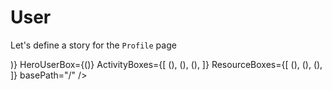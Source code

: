 
<Meta title="Pages|Profile" component={User}/>


# User
Let's define a story for the `Profile` page

<Preview>
  <Story name="Profile page">
    <Box sx={{margin: "0 auto", width: "fit-content"}}>
        <User 
        totalCommunities={"23"}
        totalActivities={"23"}
        totalCollections={"23"}
        totalUsers={"493"}
         Header={(<Header name="˗ˏˋ Doug Belshaw ˎˊ˗ 🇪🇺 ☠️ ✊" />)}
        HeroUserBox={(<HeroUser {...getHeroUserProps2()} />)}
        ActivityBoxes={[
            (<ActivityPreview {...activityPreviewProps} key="1" />),
            (<ActivityPreview {...activityPreviewProps} key="2" />),
            (<ActivityPreview {...activityPreviewProps} key="3" />),
        ]}
        ResourceBoxes={[
            (<ResourcePreview {...getResourcePreviewProps()} key="1"/>),
            (<ResourcePreview {...getResourcePreviewProps()} key="2"/>),
            (<ResourcePreview {...getResourcePreviewProps()} key="3"/>),
        ]}
        basePath="/"
        />
    </Box>
  </Story>
</Preview>


